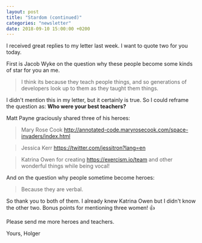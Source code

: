```yaml
---
layout: post
title: "Stardom (continued)"
categories: "newsletter"
date: 2018-09-10 15:00:00 +0200
---
```



I received great replies to my letter last week. I want to quote two for you today.

First is Jacob Wyke on the question why these people become some kinds of star for you an me.
> I think its because they teach people things, and so generations of developers look up to them as they taught them things.

<!--more-->
I didn't mention this in my letter, but it certainly is true. So I could reframe the question as: **Who were your best teachers?**

Matt Payne graciously shared three of his heroes:

> Mary Rose Cook http://annotated-code.maryrosecook.com/space-invaders/index.html

> Jessica Kerr https://twitter.com/jessitron?lang=en

> Katrina Owen for creating https://exercism.io/team and other wonderful things while being vocal!

And on the question why people sometime become heroes:

> Because they are verbal.

So thank you to both of them. I already knew Katrina Owen but I didn't know the other two. Bonus points for mentioning three women! 👍

Please send me more heroes and teachers.

Yours,
Holger
